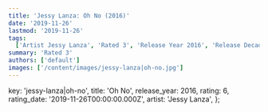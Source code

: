 ```yaml
---
title: 'Jessy Lanza: Oh No (2016)'
date: '2019-11-26'
lastmod: '2019-11-26'
tags:
  ['Artist Jessy Lanza', 'Rated 3', 'Release Year 2016', 'Release Decade 2010']
summary: 'Rated 3'
authors: ['default']
images: ['/content/images/jessy-lanza|oh-no.jpg']
---
```


  key: 'jessy-lanza|oh-no',
  title: 'Oh No',
  release_year: 2016,
  rating: 6,
  rating_date: '2019-11-26T00:00:00.000Z',
  artist: 'Jessy Lanza',
};

<MusicRating data={data} />
